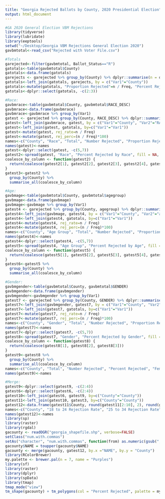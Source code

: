 ```yaml
---
title: "Georgia Rejected Ballots by County, 2020 Presidential Election"
output: html_document
---
```


```r
#GA 2020 General Election VBM Rejections
library(tidyverse)
library(lubridate)
library(eeptools)
setwd("~/Desktop/Georgia VBM Rejections General Election 2020")
gavbmtotal<-read_csv("Rejected with Voter File.csv")

#Totals
garejected<-filter(gavbmtotal, Ballot_Status=="R")
gatotals<-table(gavbmtotal$County)
gatotals<-data.frame(gatotals)
garejects <- garejected %>% group_by(County) %>% dplyr::summarise(n = dplyr::n())
gatotals<-left_join(gatotals, garejects, by = c("Var1"="County"))
gatotals<-mutate(gatotals, "Proportion Rejected"=n / Freq, "Percent Rejected"=(n / Freq)*100)
gatotals<-dplyr::select(gatotals, -c(2:3))

#Race:
gavbmrace<-table(gavbmtotal$County, gavbmtotal$RACE_DESC) 
gavbmrace<-data.frame(gavbmrace)
gavbmrace<-gavbmrace %>% group_by(Var1)
gatest <- garejected %>% group_by(County, RACE_DESC) %>% dplyr::summarise(n = dplyr::n())
gatest<-left_join(gavbmrace, gatest, by = c("Var1"="County", "Var2"="RACE_DESC"))
gatest<-left_join(gatest, gatotals, by=c("Var1"="Var1"))
gatest<-mutate(gatest, rej_rate=n / Freq)
gatest<-mutate(gatest, rej_perc=(n / Freq)*100)
names<-c("County", "Race", "Total", "Number Rejected", "Proportion Rejected", "Percent Rejected", "Proportion Rejected by Race", "Percent Rejected by Race")
names(gatest)<-names
gatest<-dplyr::select(gatest, -c(5,7))
gatest2<-spread(gatest, "Race", "Percent Rejected by Race", fill = NA, convert = FALSE)
coalesce_by_column <- function(gatest2) {
  return(coalesce(gatest2[1], gatest2[2], gatest2[3], gatest2[4], gatest2[5], gatest2[6], gatest2[7]))
}
gatest3<-gatest2 %>%
  group_by(County) %>%
  summarise_all(coalesce_by_column)

#Age:
gavbmage<-table(gavbmtotal$County, gavbmtotal$agegroup) 
gavbmage<-data.frame(gavbmage)
gavbmage<-gavbmage %>% group_by(Var1)
gatest4 <- garejected %>% group_by(County, agegroup) %>% dplyr::summarise(n = dplyr::n())
gatest4<-left_join(gavbmage, gatest4, by = c("Var1"="County", "Var2"="agegroup"))
gatest4<-left_join(gatest4, gatotals, by=c("Var1"="Var1"))
gatest4<-mutate(gatest4, rej_rate=n / Freq)
gatest4<-mutate(gatest4, rej_perc=(n / Freq)*100)
names<-c("County", "Age Group", "Total", "Number Rejected", "Proportion Rejected", "Percent Rejected", "Proportion Rejected by Age", "Percent Rejected by Age")
names(gatest4)<-names
gatest4<-dplyr::select(gatest4, -c(5,7))
gatest5<-spread(gatest4, "Age Group", "Percent Rejected by Age", fill = NA, convert = FALSE)
coalesce_by_column <- function(gatest5) {
  return(coalesce(gatest5[1], gatest5[2], gatest5[3], gatest5[4], gatest5[5], gatest5[6]))
}
gatest6<-gatest5 %>%
  group_by(County) %>%
  summarise_all(coalesce_by_column)

#Gender:
gavbmgender<-table(gavbmtotal$County, gavbmtotal$GENDER) 
gavbmgender<-data.frame(gavbmgender)
gavbmgender<-gavbmgender %>% group_by(Var1)
gatest7 <- garejected %>% group_by(County, GENDER) %>% dplyr::summarise(n = dplyr::n())
gatest7<-left_join(gavbmgender, gatest7, by = c("Var1"="County", "Var2"="GENDER"))
gatest7<-left_join(gatest7, gatotals, by=c("Var1"="Var1"))
gatest7<-mutate(gatest7, rej_rate=n / Freq)
gatest7<-mutate(gatest7, rej_perc=(n / Freq)*100)
names<-c("County", "Gender", "Total", "Number Rejected", "Proportion Rejected", "Percent Rejected", "Proportion Rejected by Gender", "Percent Rejected by Gender")
names(gatest7)<-names
gatest7<-dplyr::select(gatest7, -c(5,7))
gatest8<-spread(gatest7, "Gender", "Percent Rejected by Gender", fill = NA, convert = FALSE)
coalesce_by_column <- function(gatest8) {
  return(coalesce(gatest8[1], gatest8[2], gatest8[3]))
}
gatest9<-gatest8 %>%
  group_by(County) %>%
  summarise_all(coalesce_by_column)
names<-c("County", "Total", "Number Rejected", "Percent Rejected", "Female", "Male", "Other Gender")
names(gatest9)<-names

#Merge:
gatest9<-dplyr::select(gatest9, -c(2:4))
gatest6<-dplyr::select(gatest6, -c(2:4))
gatest10<-left_join(gatest6, gatest9, by=c("County"="County"))
gatest11<-left_join(gatest10, gatest3, by=c("County"="County"))
gatest12<-data.frame(gatest11$County, round(gatest11[2:10], 2), round(gatest11[13:20], 2))
names<-c("County", "18 to 24 Rejection Rate", "25 to 34 Rejection Rate", "35 to 44 Rejection Rate", "45 to 55 Rejection Rate", "56 to 65 Rejection Rate", "66 and Older Rejection Rate", "Female Rejection Rate", "Male Rejection Rate", "Other Gender Rejection Rate", "Percent Rejected", "American Indian or Alaskan Native Rejection Rate", "Asian or Pacific Islander Rejection Rate", "Black Rejection Rate", "Hispanic Rejection Rate", "Other Race Rejection Rate", "Race Unknown Rejection Rate", "White Rejection Rate")
names(gatest12)<-names
library(sp)
library(raster)
library(rgdal)
gacounty <- readOGR("georgia_shapefile.shp", verbose=FALSE)
setClass("num.with.commas")
setAs("character", "num.with.commas", function(from) as.numeric(gsub(",", "", from) ) )
gacounty$NAME = toupper(gacounty$NAME)
gacounty <- merge(gacounty, gatest12, by.x ="NAME", by.y = "County")
library(RColorBrewer)
my.palette <- brewer.pal(n = 7, name = "Purples")
library(sf)
library(raster)
library(dplyr)
library(spData)
library(tmap)
tmap_mode("view")
tm_shape(gacounty) + tm_polygons(col = "Percent Rejected", palette = my.palette, popup.vars=c("Percent Rejected","American Indian or Alaskan Native Rejection Rate", "Asian or Pacific Islander Rejection Rate", "Black Rejection Rate", "Hispanic Rejection Rate", "Other Race Rejection Rate", "Race Unknown Rejection Rate", "White Rejection Rate",
                                                                                              "18 to 24 Rejection Rate", "25 to 34 Rejection Rate", "35 to 44 Rejection Rate", "45 to 55 Rejection Rate", "56 to 65 Rejection Rate", "66 and Older Rejection Rate", 
                                                                                              "Female Rejection Rate", "Male Rejection Rate", "Other Gender Rejection Rate"))
```